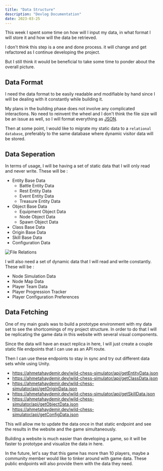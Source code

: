 ```yaml
---
title: "Data Structure"
description: "Devlog Documentation"
date: 2023-03-25
---
```



<PageDateBar dateString={frontmatter.date} />

This week I spent some time on how will I input my data, in what format I will store it and how will the data be retrieved.

I don't think this step is a one and done process. it will change and get refactored as I continue developing the project.

But I still think it would be beneficial to take some time to ponder about the overall picture.

## Data Format

I need the data format to be easily readable and modifiable by hand since I will be dealing with it constantly while building it.

My plans in the building phase does not involve any complicated interactions. No need to reinvent the wheel and I don't think the file size will be an issue as well, so I will format everything as [JSON](https://www.json.org/json-en.html).

Then at some point, I would like to migrate my static data to a `relational database`, preferably to the same database where dynamic visitor data will be stored.

## Data Seperation

In terms of usage, I will be having a set of static data that I will only read and never write. These will be :

-   Entity Base Data
    -   Battle Entity Data
    -   Rest Entity Data
    -   Event Entity Data
    -   Treasure Entity Data
-   Object Base Data
    -   Equipment Object Data
    -   Node Object Data
    -   Spawn Object Data
-   Class Base Data
-   Origin Base Data
-   Skill Base Data
-   Configuration Data

![File Relations](/image/fileRelations.png "File Relations")

I will also need a set of dynamic data that I will read and write constantly. These will be :

-   Node Simulation Data
-   Node Map Data
-   Player Team Data
-   Player Progression Tracker
-   Player Configuration Preferences

## Data Fetching

One of my main goals was to build a prototype environment with my data set to see the shortcomings of my project structure. In order to do that I will be replicating the game data in this website with several visual components.

Since the data will have an exact replica in here, I will just create a couple static file endpoints that I can use as an API route.

Then I can use these endpoints to stay in sync and try out different data sets while using Unity.

-   https://ahmetahaydemir.dev/wild-chess-simulator/api/getEntityData.json
-   https://ahmetahaydemir.dev/wild-chess-simulator/api/getClassData.json
-   https://ahmetahaydemir.dev/wild-chess-simulator/api/getOriginData.json
-   https://ahmetahaydemir.dev/wild-chess-simulator/api/getSkillData.json
-   https://ahmetahaydemir.dev/wild-chess-simulator/api/getObjectData.json
-   https://ahmetahaydemir.dev/wild-chess-simulator/api/getConfigData.json

This will allow me to update the data once in that static endpoint and see the results in the website and the game simultaneously.

Building a website is much easier than developing a game, so it will be faster to prototype and visualize the data in here.

In the future, let's say that this game has more than 10 players, maybe a community member would like to tinker around with game data. These public endpoints will also provide them with the data they need.
